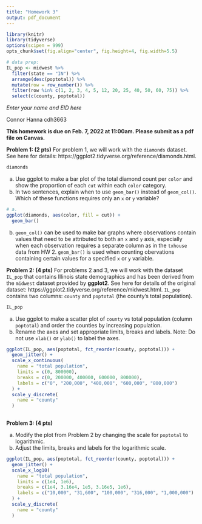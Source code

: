 ```yaml
---
title: "Homework 3"
output: pdf_document
---
```


```r
library(knitr)
library(tidyverse)
options(scipen = 999)
opts_chunk$set(fig.align="center", fig.height=4, fig.width=5.5)

# data prep:
IL_pop <- midwest %>%
  filter(state == "IN") %>%
  arrange(desc(poptotal)) %>%
  mutate(row = row_number()) %>%
  filter(row %in% c(1, 2, 3, 4, 5, 12, 20, 25, 40, 50, 60, 75)) %>%
  select(c(county, poptotal))

```

*Enter your name and EID here*

Connor Hanna
cdh3663

**This homework is due on Feb. 7, 2022 at 11:00am. Please submit as a pdf file on Canvas.**


**Problem 1: (2 pts)** For problem 1, we will work with the `diamonds` dataset. See here for details: https://ggplot2.tidyverse.org/reference/diamonds.html.

```r
diamonds
```
(a) Use ggplot to make a bar plot of the total diamond count per `color` and show the proportion of each `cut` within each `color` category. 
(b) In two sentences, explain when to use `geom_bar()` instead of `geom_col()`. Which of these functions requires only an `x` or `y` variable?

```r
# a.
ggplot(diamonds, aes(color, fill = cut)) + 
  geom_bar()
```

(b) `geom_col()` can be used to make bar graphs where observations contain values that need to be attributed to both an `x` and `y` axis, especially when each observation requires a separate column as in the `txhouse` data from HW 2. `geom_bar()` is used when counting obervations containing certain values for a specified `x` or `y` variable. 


**Problem 2: (4 pts)**
For problems 2 and 3, we will work with the dataset `IL_pop` that contains Illinois state demographics and has been derived from the `midwest` dataset provided by **ggplot2**. See here for details of the original dataset: https://ggplot2.tidyverse.org/reference/midwest.html. `IL_pop` contains two columns: `county` and `poptotal` (the county's total population).

```r
IL_pop
```

(a) Use ggplot to make a scatter plot of `county` vs total population (column `poptotal`) and order the counties by increasing population. 
(b) Rename the axes and set appropriate limits, breaks and labels. Note: Do not use `xlab()` or `ylab()` to label the axes.

```r
ggplot(IL_pop, aes(poptotal, fct_reorder(county, poptotal))) +
  geom_jitter() + 
  scale_x_continuous(
    name = "total population",
    limits = c(0, 800000),
    breaks = c(0, 200000, 400000, 600000, 800000),
    labels = c("0", "200,000", "400,000", "600,000", "800,000")
  ) +
  scale_y_discrete(
    name = "county"
  ) 
  
```

**Problem 3: (4 pts)** 

(a) Modify the plot from Problem 2 by changing the scale for `poptotal` to logarithmic.
(b) Adjust the limits, breaks and labels for the logarithmic scale.

```r
ggplot(IL_pop, aes(poptotal, fct_reorder(county, poptotal))) +
  geom_jitter() + 
  scale_x_log10(
    name = "total population",
    limits = c(1e4, 1e6),
    breaks = c(1e4, 3.16e4, 1e5, 3.16e5, 1e6),
    labels = c("10,000", "31,600", "100,000", "316,000", "1,000,000")
  ) +
  scale_y_discrete(
    name = "county"
  )
```






